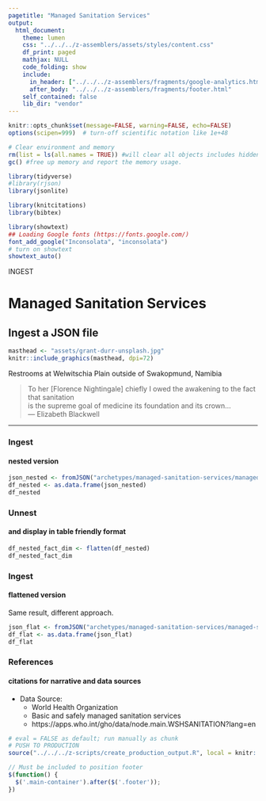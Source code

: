 ```yaml
---
pagetitle: "Managed Sanitation Services"
output: 
  html_document:
    theme: lumen
    css: "../../../z-assemblers/assets/styles/content.css"
    df_print: paged
    mathjax: NULL
    code_folding: show
    include:
      in_header: ["../../../z-assemblers/fragments/google-analytics.html", "../../../z-assemblers/fragments/header.html"]
      after_body: "../../../z-assemblers/fragments/footer.html"
    self_contained: false
    lib_dir: "vendor"
---
```


```r

knitr::opts_chunk$set(message=FALSE, warning=FALSE, echo=FALSE)
options(scipen=999)  # turn-off scientific notation like 1e+48

# Clear environment and memory
rm(list = ls(all.names = TRUE)) #will clear all objects includes hidden objects.
gc() #free up memory and report the memory usage.

library(tidyverse)
#library(rjson)
library(jsonlite)

library(knitcitations)
library(bibtex)

library(showtext)
## Loading Google fonts (https://fonts.google.com/)
font_add_google("Inconsolata", "inconsolata")
# turn on showtext
showtext_auto()

```


<div class="activity">
INGEST  
</div>

# Managed Sanitation Services
## Ingest a JSON file

```r

masthead <- "assets/grant-durr-unsplash.jpg"
knitr::include_graphics(masthead, dpi=72)

```

<div class="figure-text">Restrooms at Welwitschia Plain outside of Swakopmund, Namibia</div>

> To her [Florence Nightingale] chiefly I owed the awakening to the fact that sanitation\
  is the supreme goal of medicine its foundation and its crown...\
--- Elizabeth Blackwell\


***

### Ingest
#### nested version

```r

json_nested <- fromJSON("archetypes/managed-sanitation-services/managed-sanitation-services-namibia.json", flatten = FALSE)
df_nested <- as.data.frame(json_nested)
df_nested

```


### Unnest
#### and display in table friendly format


```r

df_nested_fact_dim <- flatten(df_nested)
df_nested_fact_dim

```


### Ingest
#### flattened version

Same result, different approach.

```r

json_flat <- fromJSON("archetypes/managed-sanitation-services/managed-sanitation-services-namibia.json", flatten = TRUE)
df_flat <- as.data.frame(json_flat)
df_flat

```


### References
#### citations for narrative and data sources

* Data Source:
  * World Health Organization
  * Basic and safely managed sanitation services
  * https://apps.who.int/gho/data/node.main.WSHSANITATION?lang=en


```r

# eval = FALSE as default; run manually as chunk
# PUSH TO PRODUCTION
source("../../../z-scripts/create_production_output.R", local = knitr::knit_global())

```


```js

// Must be included to position footer
$(function() {
  $('.main-container').after($('.footer'));
})

```


